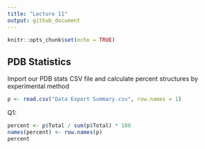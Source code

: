 ```yaml
---
title: "Lecture 11"
output: github_document
---
```


```r
knitr::opts_chunk$set(echo = TRUE)
```

## PDB Statistics

Import our PDB stats CSV file and calculate percent structures by experimental method
```r
p <- read.csv("Data Export Summary.csv", row.names = 1)
```

Q1:
```r
percent <- p$Total / sum(p$Total) * 100
names(percent) <- row.names(p)
percent
```

